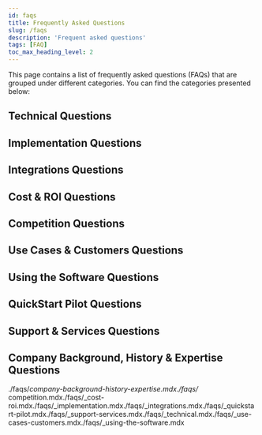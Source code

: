 ```yaml
---
id: faqs
title: Frequently Asked Questions
slug: /faqs
description: 'Frequent asked questions'
tags: [FAQ]
toc_max_heading_level: 2
---
```



This page contains a list of frequently asked questions (FAQs) that are grouped under different categories. You can find the categories presented below:



<CardList cols={3}>
  <Card 
    title="Technical"
    link="#technical-questions"
  />
  <Card 
    title="Implementation"
    link="#implementation-questions"
  />
  <Card 
    title="Integrations"
    link="#integrations-questions"
  />
  <Card 
    title="Cost & ROI"
    link="#cost--roi-questions"
  />
  <Card 
    title="Competition"
    link="#competition-questions"
  />
  <Card 
    title="Use Cases & Customers"
    link="#use-cases--customers-questions"
  />
  <Card 
    title="Using the Software"
    link="#using-the-software-questions"
  />
  <Card 
    title="QuickStart Pilot"
    link="#quickstart-pilot-questions"
  />
  <Card 
    title="Support & Services"
    link="#support--services-questions"
  />
  <Card 
    title="Company Background, History & Expertise"
    link="#company-background-history--expertise-questions"
  />
</CardList>


## Technical Questions

<Technical/>

## Implementation Questions

<Implementation/>

## Integrations Questions

<Integrations/>

## Cost & ROI Questions

<CostRoi/>

## Competition Questions

<Competition/>

## Use Cases & Customers Questions

<UseCases/>

## Using the Software Questions

<UsingSoftware/>

## QuickStart Pilot Questions

<Quickstart/>

## Support & Services Questions

<SupportServices/>

## Company Background, History & Expertise Questions

<CompanyBackground/>./faqs/_company-background-history-expertise.mdx./faqs/_ competition.mdx./faqs/_cost-roi.mdx./faqs/_implementation.mdx./faqs/_integrations.mdx./faqs/_quickstart-pilot.mdx./faqs/_support-services.mdx./faqs/_technical.mdx./faqs/_use-cases-customers.mdx./faqs/_using-the-software.mdx
